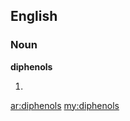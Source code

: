 ==English==

===Noun===
'''diphenols'''

# {{plural of|[[diphenol]]}}

[[ar:diphenols]]
[[my:diphenols]]
